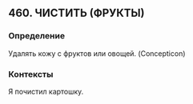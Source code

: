 ## 460. ЧИСТИТЬ (ФРУКТЫ)
### Определение
Удалять кожу с фруктов или овощей. (Concepticon)

### Контексты
Я почистил картошку.

